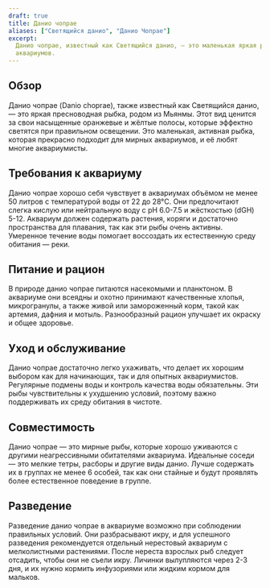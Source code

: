 ```yaml
---
draft: true
title: Данио чопрае
aliases: ["Светящийся данио", "Данио Чопрае"]
excerpt:
  Данио чопрае, известный как Светящийся данио, — это маленькая яркая рыбка с полосами, подходящая для мирных
  аквариумов.
---
```


## Обзор

Данио чопрае (Danio choprae), также известный как Светящийся данио, — это яркая пресноводная рыбка, родом из Мьянмы.
Этот вид ценится за свои насыщенные оранжевые и жёлтые полосы, которые эффектно светятся при правильном освещении. Это
маленькая, активная рыбка, которая прекрасно подходит для мирных аквариумов, и её любят многие аквариумисты.

## Требования к аквариуму

Данио чопрае хорошо себя чувствует в аквариумах объёмом не менее 50 литров с температурой воды от 22 до 28°C. Они
предпочитают слегка кислую или нейтральную воду с pH 6.0-7.5 и жёсткостью (dGH) 5-12. Аквариум должен содержать
растения, коряги и достаточно пространства для плавания, так как эти рыбы очень активны. Умеренное течение воды помогает
воссоздать их естественную среду обитания — реки.

## Питание и рацион

В природе данио чопрае питаются насекомыми и планктоном. В аквариуме они всеядны и охотно принимают качественные хлопья,
микрогранулы, а также живой или замороженный корм, такой как артемия, дафния и мотыль. Разнообразный рацион улучшает их
окраску и общее здоровье.

## Уход и обслуживание

Данио чопрае достаточно легко ухаживать, что делает их хорошим выбором как для начинающих, так и для опытных
аквариумистов. Регулярные подмены воды и контроль качества воды обязательны. Эти рыбы чувствительны к ухудшению условий,
поэтому важно поддерживать их среду обитания в чистоте.

## Совместимость

Данио чопрае — это мирные рыбы, которые хорошо уживаются с другими неагрессивными обитателями аквариума. Идеальные
соседи — это мелкие тетры, расборы и другие виды данио. Лучше содержать их в группах не менее 6 особей, так как они
стайные и будут проявлять более естественное поведение в группе.

## Разведение

Разведение данио чопрае в аквариуме возможно при соблюдении правильных условий. Они разбрасывают икру, и для успешного
разведения рекомендуется отдельный нерестовый аквариум с мелколистными растениями. После нереста взрослых рыб следует
отсадить, чтобы они не съели икру. Личинки вылупляются через 2-3 дня, и их нужно кормить инфузориями или жидким кормом
для мальков.
